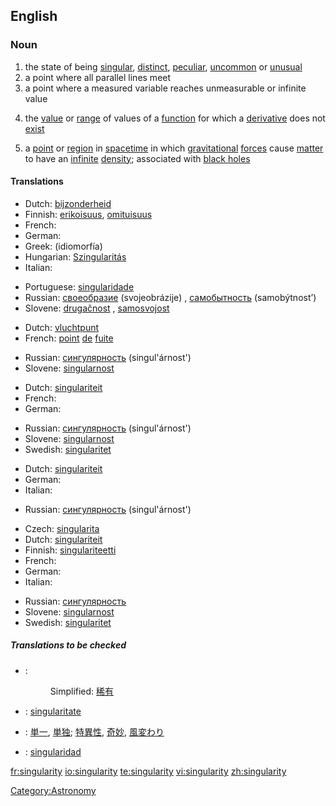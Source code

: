 {{wikipedia}}
==English==

===Noun===
{{en-noun|singularities}}

# the state of being [[singular]], [[distinct]], [[peculiar]], [[uncommon]] or [[unusual]]
# a point where all parallel lines meet
# a point where a measured variable reaches unmeasurable or infinite value
# {{mathematics}} the [[value]] or [[range]] of values of a [[function]] for which a [[derivative]] does not [[exist]]
# {{physics}} a [[point]] or [[region]] in [[spacetime]] in which [[gravitational]] [[force]]s cause [[matter]] to have an [[infinite]] [[density]]; associated with [[black hole]]s

====Translations====
{{trans-top|peculiar}}
* Dutch: [[bijzonderheid]] {{f}}
* Finnish: [[erikoisuus]], [[omituisuus]]
* French: {{t+|fr|singularité|f}}
* German: {{t+|de|Eigenheit|f}}
* Greek: {{t|el|ιδιομορφία|f|sc=Grek}} (idiomorfía)
* Hungarian: [[Szingularitás]]
* Italian: {{t-|it|singolarità|f}}
{{trans-mid}}
* Portuguese: [[singularidade]] {{f}}
* Russian: [[своеобразие]] (svojeobrázije) {{n}}, [[самобытность]] (samobýtnost’) {{f}}
* Slovene: [[drugačnost]] {{f}}, [[samosvojost]] {{f}}
{{trans-bottom}}

{{trans-top|point where all lines meet}}
* Dutch: [[vluchtpunt]] {{n}}
* French: [[point]] {{m}} [[de]] [[fuite]]
{{trans-mid}}
* Russian: [[сингулярность]] (singul'árnost') {{f}}
* Slovene: [[singularnost]] {{f}}
{{trans-bottom}}

{{trans-top|point where infinite value is reached}}
* Dutch: [[singulariteit]] {{f}}
* French: {{t+|fr|singularité|f}}
* German: {{t+|de|Singularität|f}}
{{trans-mid}}
* Russian: [[сингулярность]] (singul'árnost') {{f}}
* Slovene: [[singularnost]] {{f}}
* Swedish: [[singularitet]] {{c}}
{{trans-bottom}}

{{trans-top|value for which a derivative does not exist}}
* Dutch: [[singulariteit]] {{f}}
* German: {{t+|de|Singularität|f}}
* Italian: {{t-|it|singolarità|f}}
{{trans-mid}}
* Russian: [[сингулярность]] (singul'árnost') {{f}}
{{trans-bottom}}

{{trans-top|point of infinite density}}
* Czech: [[singularita]] {{f}}
* Dutch: [[singulariteit]] {{f}}
* Finnish: [[singulariteetti]]
* French: {{t+|fr|singularité|f}}
* German: {{t+|de|Singularität|f}}
* Italian: {{t-|it|singolarità|f}}
{{trans-mid}}
* Russian: [[сингулярность]]
* Slovene: [[singularnost]] {{f}}
* Swedish: [[singularitet]] {{c}}
{{trans-bottom}}

=====Translations to be checked=====
{{checktrans}}
*{{ttbc|Chinese}}:
*:Simplified: [[稀有]]
*{{ttbc|Interlingua}}: [[singularitate]]
*{{ttbc|Japanese}}: [[単一]], [[単独]]; [[特異性]], [[奇妙]], [[風変わり]]
*{{ttbc|Spanish}}: [[singularidad]] {{f}}

[[Category:Astronomy]]

[[fr:singularity]]
[[io:singularity]]
[[te:singularity]]
[[vi:singularity]]
[[zh:singularity]]